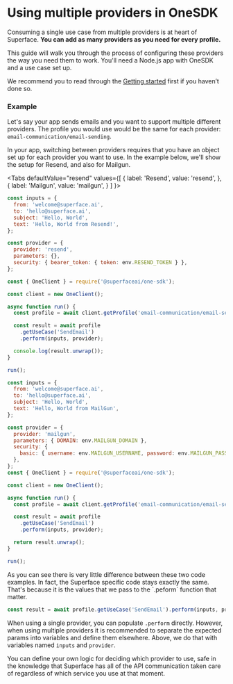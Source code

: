 
# Using multiple providers in OneSDK

Consuming a single use case from multiple providers is at heart of Superface.
**You can add as many providers as you need for every profile.**

This guide will walk you through the process of configuring these providers the
way you need them to work. You'll need a Node.js app with OneSDK and a use case set up.

We recommend you to read through the [Getting&nbsp;started](../introduction/getting-started.mdx) first if you haven’t done so.

### Example

Let's say your app sends emails and you want to support multiple different providers. The profile you would use would be the same for each provider: `email-communication/email-sending`.

In your app, switching between providers requires that you have an object set up for each provider you want to use. In the example below, we'll show the setup for Resend, and also for Mailgun.

<Tabs
  defaultValue="resend"
  values={[
    { label: 'Resend', value: 'resend', },
    { label: 'Mailgun', value: 'mailgun', }
  ]
}>

<TabItem value="resend">

```js title="app.js" {1-12,19,23}
const inputs = {
  from: 'welcome@superface.ai',
  to: 'hello@superface.ai',
  subject: 'Hello, World',
  text: 'Hello, World from Resend!',
};

const provider = {
  provider: 'resend',
  parameters: {},
  security: { bearer_token: { token: env.RESEND_TOKEN } },
};

const { OneClient } = require('@superfaceai/one-sdk');

const client = new OneClient();

async function run() {
  const profile = await client.getProfile('email-communication/email-sending');

  const result = await profile
    .getUseCase('SendEmail')
    .perform(inputs, provider);

  console.log(result.unwrap());
}

run();
```

</TabItem>

<TabItem value="mailgun">

```js title="app.js" {1-12,19,23}
const inputs = {
  from: 'welcome@superface.ai',
  to: 'hello@superface.ai',
  subject: 'Hello, World',
  text: 'Hello, World from MailGun',
};

const provider = {
  provider: 'mailgun',
  parameters: { DOMAIN: env.MAILGUN_DOMAIN },
  security: {
    basic: { username: env.MAILGUN_USERNAME, password: env.MAILGUN_PASSWORD },
  },
};
const { OneClient } = require('@superfaceai/one-sdk');

const client = new OneClient();

async function run() {
  const profile = await client.getProfile('email-communication/email-sending');

  const result = await profile
    .getUseCase('SendEmail')
    .perform(inputs, provider);

  return result.unwrap();
}

run();
```

</TabItem>

</Tabs>
As you can see there is very little difference between these two code examples. In fact, the Superface specific code stays exactly the same. That's because it is the values that we pass to the `.peform` function that matter.

```js
const result = await profile.getUseCase('SendEmail').perform(inputs, provider);
```

When using a single provider, you can populate `.perform` directly. However, when using multiple providers it is recommended to separate the expected params into variables and define them elsewhere. Above, we do that with variables named `inputs` and `provider`.

You can define your own logic for deciding which provider to use, safe in the knowledge that Superface has all of the API communication taken care of regardless of which service you use at that moment.
